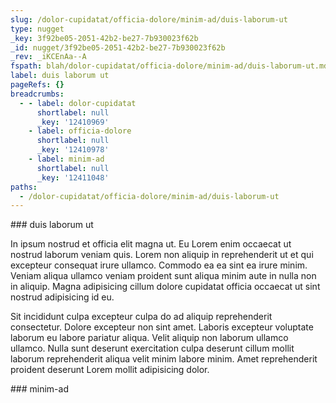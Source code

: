 ```yaml
---
slug: /dolor-cupidatat/officia-dolore/minim-ad/duis-laborum-ut
type: nugget
_key: 3f92be05-2051-42b2-be27-7b930023f62b
_id: nugget/3f92be05-2051-42b2-be27-7b930023f62b
_rev: _iKCEnAa--A
fspath: blah/dolor-cupidatat/officia-dolore/minim-ad/duis-laborum-ut.md
label: duis laborum ut
pageRefs: {}
breadcrumbs:
  - - label: dolor-cupidatat
      shortlabel: null
      _key: '12410969'
    - label: officia-dolore
      shortlabel: null
      _key: '12410978'
    - label: minim-ad
      shortlabel: null
      _key: '12411048'
paths:
  - /dolor-cupidatat/officia-dolore/minim-ad/duis-laborum-ut
---
```


<NuggetArea>
<Nugget slug="/dolor-cupidatat/officia-dolore/minim-ad/duis-laborum-ut" type="nugget" _key="3f92be05-2051-42b2-be27-7b930023f62b" _id="nugget/3f92be05-2051-42b2-be27-7b930023f62b" _rev="_iKCEnAa--A" fspath="blah/dolor-cupidatat/officia-dolore/minim-ad/duis-laborum-ut.md" label="duis laborum ut" paths="/dolor-cupidatat/officia-dolore/minim-ad/duis-laborum-ut">
<NuggetBody>
### duis laborum ut

In ipsum nostrud et officia elit magna ut. Eu Lorem enim occaecat ut nostrud laborum veniam quis. Lorem non aliquip in reprehenderit ut et qui excepteur consequat irure ullamco. Commodo ea ea sint ea irure minim. Veniam aliqua ullamco veniam proident sunt aliqua minim aute in nulla non in aliquip. Magna adipisicing cillum dolore cupidatat officia occaecat ut sint nostrud adipisicing id eu.

Sit incididunt culpa excepteur culpa do ad aliquip reprehenderit consectetur. Dolore excepteur non sint amet. Laboris excepteur voluptate laborum eu labore pariatur aliqua. Velit aliquip non laborum ullamco ullamco. Nulla sunt deserunt exercitation culpa deserunt cillum mollit laborum reprehenderit aliqua velit minim labore minim. Amet reprehenderit proident deserunt Lorem mollit adipisicing dolor.

</NuggetBody>
<Breadcrumbs>
<Crumbs>
<Crumb _key="12410969" label="dolor-cupidatat" /><Crumb _key="12410978" label="officia-dolore" /><Crumb _key="12411048" label="minim-ad" />
</Crumbs>
</Breadcrumbs>
</Nugget>

<NuggetsInbound>
</NuggetsInbound>
<NuggetsOutbound>
</NuggetsOutbound>
</NuggetArea>
<PassagesInbound>
<Passage direction="inbound" type="passage" _key="12411048" _id="passage/12411048" _rev="_iKCEnAa---" label="minim-ad" passage="minim-ad" fspath="blah/dolor-cupidatat/officia-dolore/minim-ad" paths="/dolor-cupidatat/officia-dolore/minim-ad" slug="/dolor-cupidatat/officia-dolore/minim-ad">
<NuggetBody>
### minim-ad

</NuggetBody>
<Breadcrumbs>
<Crumbs>
<Crumb _key="12410969" label="dolor-cupidatat" /><Crumb _key="12410978" label="officia-dolore" />
</Crumbs>
</Breadcrumbs>
</Passage>

</PassagesInbound>
<PassagesOutbound>
</PassagesOutbound>